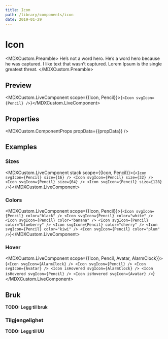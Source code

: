 ```yaml
---
title: Icon
path: /library/components/icon
date: 2019-01-29
---
```



# Icon

<MDXCustom.Preamble>
  He’s not a word hero. He’s a word hero because he was captured. I like text that wasn’t captured. Lorem Ipsum is the
  single greatest threat.
</MDXCustom.Preamble>

## Preview

<MDXCustom.LiveComponent scope={{Icon, Pencil}}>{`<Icon svgIcon={Pencil} />`}</MDXCustom.LiveComponent>

## Properties

<MDXCustom.ComponentProps propData={{propData}} />

## Examples

### Sizes

<MDXCustom.LiveComponent stack scope={{Icon, Pencil}}>{`
  <Icon svgIcon={Pencil} size={16} />
  <Icon svgIcon={Pencil} size={32} />
  <Icon svgIcon={Pencil} size={64} />
  <Icon svgIcon={Pencil} size={128} />
`}</MDXCustom.LiveComponent>

### Colors

<MDXCustom.LiveComponent scope={{Icon, Pencil}}>{`
  <Icon svgIcon={Pencil} color="black" />
  <Icon svgIcon={Pencil} color="white" />
  <Icon svgIcon={Pencil} color="banana" />
  <Icon svgIcon={Pencil} color="blueberry" />
  <Icon svgIcon={Pencil} color="cherry" />
  <Icon svgIcon={Pencil} color="kiwi" />
  <Icon svgIcon={Pencil} color="plum" />
`}</MDXCustom.LiveComponent>

### Hover

<MDXCustom.LiveComponent scope={{Icon, Pencil, Avatar, AlarmClock}}>{`
  <Icon svgIcon={AlarmClock} />
  <Icon svgIcon={Pencil} />
  <Icon svgIcon={Avatar} />
  <Icon isHovered svgIcon={AlarmClock} />
  <Icon isHovered svgIcon={Pencil} />
  <Icon isHovered svgIcon={Avatar} />
`}</MDXCustom.LiveComponent>

## Bruk

**TODO: Legg til bruk**

### Tilgjengelighet

**TODO: Legg til UU**
